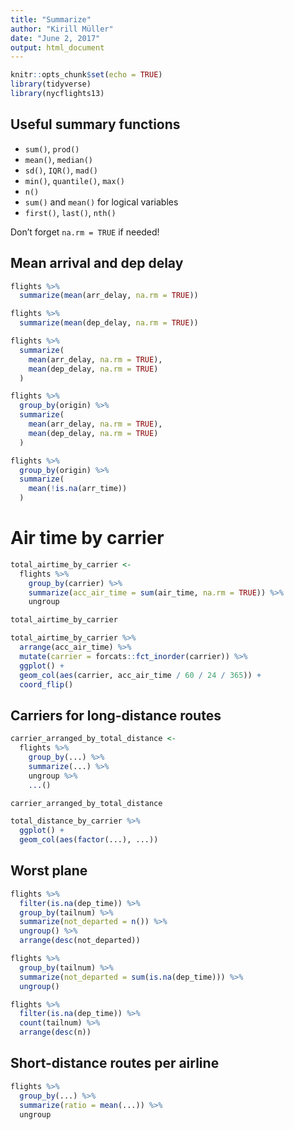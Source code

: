 ```yaml
---
title: "Summarize"
author: "Kirill Müller"
date: "June 2, 2017"
output: html_document
---
```



```r
knitr::opts_chunk$set(echo = TRUE)
library(tidyverse)
library(nycflights13)
```

## Useful summary functions

- `sum()`, `prod()`
- `mean()`, `median()`
- `sd()`, `IQR()`, `mad()`
- `min()`, `quantile()`, `max()`
- `n()`
- `sum()` and `mean()` for logical variables
- `first()`, `last()`, `nth()`

Don't forget `na.rm = TRUE` if needed!


## Mean arrival and dep delay

```r
flights %>%
  summarize(mean(arr_delay, na.rm = TRUE))
```

```r
flights %>%
  summarize(mean(dep_delay, na.rm = TRUE))
```

```r
flights %>%
  summarize(
    mean(arr_delay, na.rm = TRUE),
    mean(dep_delay, na.rm = TRUE)
  )
```

```r
flights %>%
  group_by(origin) %>%
  summarize(
    mean(arr_delay, na.rm = TRUE),
    mean(dep_delay, na.rm = TRUE)
  )
```

```r
flights %>%
  group_by(origin) %>%
  summarize(
    mean(!is.na(arr_time))
  )
```


# Air time by carrier

```r
total_airtime_by_carrier <-
  flights %>% 
    group_by(carrier) %>% 
    summarize(acc_air_time = sum(air_time, na.rm = TRUE)) %>% 
    ungroup

total_airtime_by_carrier
```

```r
total_airtime_by_carrier %>% 
  arrange(acc_air_time) %>%
  mutate(carrier = forcats::fct_inorder(carrier)) %>%
  ggplot() +
  geom_col(aes(carrier, acc_air_time / 60 / 24 / 365)) +
  coord_flip()
```

## Carriers for long-distance routes

```r
carrier_arranged_by_total_distance <-
  flights %>%
    group_by(...) %>% 
    summarize(...) %>% 
    ungroup %>% 
    ...()

carrier_arranged_by_total_distance
```

```r
total_distance_by_carrier %>% 
  ggplot() +
  geom_col(aes(factor(...), ...))
```


## Worst plane

```r
flights %>% 
  filter(is.na(dep_time)) %>%
  group_by(tailnum) %>% 
  summarize(not_departed = n()) %>% 
  ungroup() %>% 
  arrange(desc(not_departed))
```

```r
flights %>% 
  group_by(tailnum) %>% 
  summarize(not_departed = sum(is.na(dep_time))) %>% 
  ungroup()
```

```r
flights %>% 
  filter(is.na(dep_time)) %>%
  count(tailnum) %>%
  arrange(desc(n))
```


## Short-distance routes per airline

```r
flights %>%
  group_by(...) %>% 
  summarize(ratio = mean(...)) %>% 
  ungroup
```
